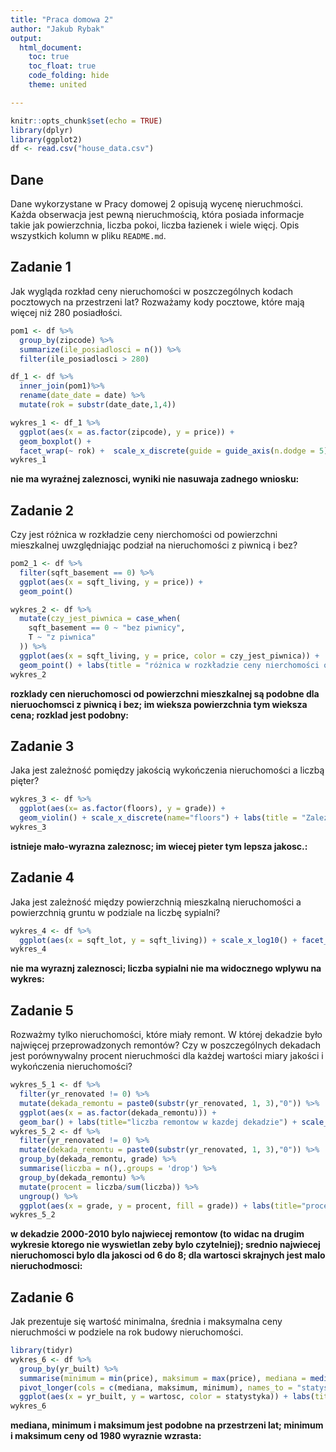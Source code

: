 ---
title: "Praca domowa 2"
author: "Jakub Rybak"
output: 
  html_document:
    toc: true
    toc_float: true
    code_folding: hide
    theme: united

---

```{r setup, include=FALSE}
knitr::opts_chunk$set(echo = TRUE)
library(dplyr)
library(ggplot2)
df <- read.csv("house_data.csv")
```

## Dane 
Dane wykorzystane w Pracy domowej 2 opisują wycenę nieruchmości. Każda obserwacja jest pewną nieruchmością, która posiada informacje takie jak powierzchnia, liczba pokoi, liczba łazienek i wiele więcj. Opis wszystkich kolumn w pliku `README.md`.


## Zadanie 1

Jak wygląda rozkład ceny nieruchomości w poszczególnych kodach pocztowych na przestrzeni lat? Rozważamy kody pocztowe, które mają więcej niż 280 posiadłości.

```{r zadanie 1, message=FALSE}

pom1 <- df %>% 
  group_by(zipcode) %>% 
  summarize(ile_posiadlosci = n()) %>% 
  filter(ile_posiadlosci > 280) 

df_1 <- df %>% 
  inner_join(pom1)%>% 
  rename(date_date = date) %>% 
  mutate(rok = substr(date_date,1,4))

wykres_1 <- df_1 %>% 
  ggplot(aes(x = as.factor(zipcode), y = price)) + 
  geom_boxplot() + 
  facet_wrap(~ rok) +  scale_x_discrete(guide = guide_axis(n.dodge = 5), name = "zipcode") + scale_y_log10()+ labs(title = "Rozkład ceny nieruchomości w poszczególnych kodach pocztowych na przestrzeni lat")
wykres_1

```

**nie ma wyraźnej zaleznosci, wyniki nie nasuwaja zadnego wniosku:**

## Zadanie 2

Czy jest różnica w rozkładzie ceny nierchomości od powierzchni mieszkalnej uwzględniając podział na nieruchomości z piwnicą i bez?

```{r zadanie 2, message=FALSE}

pom2_1 <- df %>% 
  filter(sqft_basement == 0) %>% 
  ggplot(aes(x = sqft_living, y = price)) +
  geom_point()

wykres_2 <- df %>% 
  mutate(czy_jest_piwnica = case_when(
    sqft_basement == 0 ~ "bez piwnicy",
    T ~ "z piwnica"
  )) %>% 
  ggplot(aes(x = sqft_living, y = price, color = czy_jest_piwnica)) +
  geom_point() + labs(title = "różnica w rozkładzie ceny nierchomości od powierzchni mieszkalnej uwzględniając podział na nieruchomości z piwnicą i bez")
wykres_2 

```

**rozklady cen nieruchomosci od powierzchni mieszkalnej są podobne dla nieruochomsci z piwnicą i bez; im wieksza powierzchnia tym wieksza cena; rozklad jest podobny:**

## Zadanie 3

Jaka jest zależność pomiędzy jakością wykończenia nieruchomości a liczbą pięter? 

```{r zadanie 3, message=FALSE}

wykres_3 <- df %>% 
  ggplot(aes(x= as.factor(floors), y = grade)) + 
  geom_violin() + scale_x_discrete(name="floors") + labs(title = "Zależność pomiędzy jakością wykończenia nieruchomości a liczbą pięter")
wykres_3

```

**istnieje mało-wyrazna zaleznosc; im wiecej pieter tym lepsza jakosc.:**

## Zadanie 4
Jaka jest zależność między powierzchnią mieszkalną nieruchomości a powierzchnią gruntu w podziale na liczbę sypialni?

```{r zadanie 4, message=FALSE}

wykres_4 <- df %>% 
  ggplot(aes(x = sqft_lot, y = sqft_living)) + scale_x_log10() + facet_wrap(~bedrooms) + scale_y_log10() + geom_point() + labs(title="Zależność między powierzchnią mieszkalną nieruchomości a powierzchnią gruntu w podziale na liczbę sypialni")
wykres_4

```

**nie ma wyraznj zaleznosci; liczba sypialni nie ma widocznego wplywu na wykres:**

## Zadanie 5
Rozważmy tylko nieruchomości, które miały remont. W której dekadzie było najwięcej przeprowadzonych remontów? Czy w poszczególnych dekadach jest porównywalny procent nieruchmości dla każdej wartości miary jakości i wykończenia nieruchomości?

```{r zadanie 5, message=FALSE}

wykres_5_1 <- df %>% 
  filter(yr_renovated != 0) %>% 
  mutate(dekada_remontu = paste0(substr(yr_renovated, 1, 3),"0")) %>% 
  ggplot(aes(x = as.factor(dekada_remontu))) +
  geom_bar() + labs(title="liczba remontow w kazdej dekadzie") + scale_x_discrete(name="dekada")
wykres_5_2 <- df %>% 
  filter(yr_renovated != 0) %>% 
  mutate(dekada_remontu = paste0(substr(yr_renovated, 1, 3),"0")) %>% 
  group_by(dekada_remontu, grade) %>% 
  summarise(liczba = n(),.groups = 'drop') %>% 
  group_by(dekada_remontu) %>% 
  mutate(procent = liczba/sum(liczba)) %>% 
  ungroup() %>% 
  ggplot(aes(x = grade, y = procent, fill = grade)) + labs(title="procent nieruchmości dla każdej wartości miary jakości i wykończenia nieruchomości w poszczegolnych dekadach") + geom_bar(stat = "identity", position = "dodge") + facet_wrap(~ dekada_remontu)
wykres_5_2

```

**w dekadzie 2000-2010 bylo najwiecej remontow (to widac na drugim wykresie ktorego nie wyswietlan zeby bylo czytelniej); srednio najwiecej nieruchomosci bylo dla jakosci od 6 do 8; dla wartosci skrajnych jest malo nieruchodmosci:**

## Zadanie 6

Jak prezentuje się wartość minimalna, średnia i maksymalna ceny nieruchmości w podziele na rok budowy nieruchomości.

```{r zadanie 6, message=FALSE}

library(tidyr)
wykres_6 <- df %>% 
  group_by(yr_built) %>% 
  summarise(minimum = min(price), maksimum = max(price), mediana = median(price)) %>% 
  pivot_longer(cols = c(mediana, maksimum, minimum), names_to = "statystyka", values_to = "wartosc") %>% 
  ggplot(aes(x = yr_built, y = wartosc, color = statystyka)) + labs(title="Minimalna, średnia i maksymalna ceny nieruchmości w podziele na rok budowy nieruchomości") + geom_point() + scale_y_log10()
wykres_6

```

**mediana, minimum i maksimum jest podobne na przestrzeni lat; minimum i maksimum ceny od 1980 wyraznie wzrasta:**